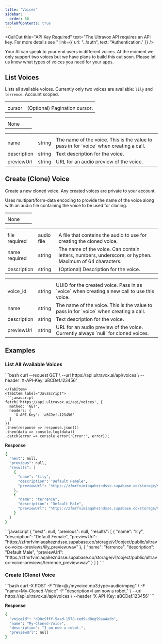 ```yaml
---
title: "Voices"
sidebar:
  order: 50
tableOfContents: true
---
```


<CallOut
  title="API Key Required"
  text="The Ultravox API requires an API key. For more details see "
  link={{ url: "../auth", text: "Authentication." }}
/>
<br />

Your AI can speak to your end users in different voices. At the moment we only support two voices but we have plans to build this out soon. Please let us know what types of voices you need for your apps.

## List Voices

<Badge text="GET /voices" variant="note" size="large" />

Lists all available voices. Currently only two voices are available: `lily` and `terrence`. Account scoped.

<Tabs>
  <TabItem label="Parameters">
    <table class="w-full">
      <tr class="w-full">
        <th class="w-1/12"></th>
        <th class="w-11/12"></th>
      </tr>
      <tr>
        <td class="font-mono">cursor</td>
        <td>(Optional) Pagination cursor.</td>
      </tr>
    </table>
  </TabItem>
  <TabItem label="Request Body">
    <table class="w-full">
      <tr class="w-full">
        <th class="w-1/12"></th>
        <th class="w-1/12"></th>
        <th class="w-10/12"></th>
      </tr>
      <tr>
        <td class="font-mono">None</td>
        <td></td>
        <td></td>
      </tr>
    </table>
  </TabItem>
  <TabItem label="Response">
    <table>
      <tr>
        <th class="w-1/12"></th>
        <th class="w-1/12"></th>
        <th class="w-10/12"></th>
      </tr>
      <tr>
        <td class="font-mono">name</td>
        <td>string</td>
        <td>The name of the voice. This is the value to pass in for `voice` when creating a call. </td>
      </tr>
      <tr>
        <td class="font-mono">description</td>
        <td>string</td>
        <td>Text description for the voice.</td>
      </tr>
      <tr>
        <td class="font-mono">previewUrl</td>
        <td>string</td>
        <td>URL for an audio preview of the voice.</td>
      </tr>
    </table>
  </TabItem>
</Tabs>

## Create (Clone) Voice

<Badge text="POST /voices" variant="success" size="large" />

Create a new cloned voice. Any created voices are private to your account.

Uses multipart/form-data encoding to provide the name of the voice along with an audio file containing the voice to be used for cloning.

<Tabs>
  <TabItem label="Parameters">
    <table class="w-full">
      <tr class="w-full">
        <th class="w-1/12"></th>
        <th class="w-1/12"></th>
        <th class="w-10/12"></th>
      </tr>
      <tr>
        <td class="font-mono">None</td>
        <td></td>
        <td></td>
      </tr>
    </table>
  </TabItem>
  <TabItem label="Request Body">
    <table class="w-full">
      <tr class="w-full">
        <th class="w-1/12"></th>
        <th class="w-1/12"></th>
        <th class="w-10/12"></th>
      </tr>
      <tr>
        <td class="font-mono">file<br /> <span class="text-sm text-red-500">required</span></td>
        <td>audio file</td>
        <td>A file that contains the audio to use for creating the cloned voice.</td>
      </tr>
      <tr>
        <td class="font-mono">name<br /> <span class="text-sm text-red-500">required</span></td>
        <td>string</td>
        <td>The name of the voice. Can contain letters, numbers, underscore, or hyphen. Maximum of 64 characters.</td>
      </tr>
      <tr>
        <td class="font-mono">description</td>
        <td>string</td>
        <td>(Optional) Description for the voice.</td>
      </tr>
    </table>
  </TabItem>
  <TabItem label="Response">
    <table>
      <tr>
        <th class="w-1/12"></th>
        <th class="w-1/12"></th>
        <th class="w-10/12"></th>
      </tr>
      <tr>
        <td class="font-mono">voice_id</td>
        <td>string</td>
        <td>UUID for the created voice. Pass in as `voice` when creating a new call to use this voice.</td>
      </tr>
      <tr>
        <td class="font-mono">name</td>
        <td>string</td>
        <td>The name of the voice. This is the value to pass in for `voice` when creating a call. </td>
      </tr>
      <tr>
        <td class="font-mono">description</td>
        <td>string</td>
        <td>Text description for the voice.</td>
      </tr>
      <tr>
        <td class="font-mono">previewUrl</td>
        <td>string</td>
        <td>URL for an audio preview of the voice. Currently always `null` for cloned voices.</td>
      </tr>
    </table>
  </TabItem>
</Tabs>

## Examples
### List All Available Voices
<Tabs syncKey="example-language">
  <TabItem label="cURL">
  ```bash
  curl --request GET \
  --url https://api.ultravox.ai/api/voices \
  --header 'X-API-Key: aBCDef.123456'
  
  ```
  </TabItem>
  <TabItem label="JavaScript">
  ```javascript
  fetch('https://api.ultravox.ai/api/voices', {
    method: 'GET',
    headers: {
      'X-API-Key': 'aBCDef.123456'
    }
  })
  .then(response => response.json())
  .then(data => console.log(data))
  .catch(error => console.error('Error:', error));
  ```
  </TabItem>
</Tabs>

**Response**
<Tabs syncKey="example-language">
  <TabItem label="cURL">
  ```bash
  {
    "next": null,
    "previous": null,
    "results": [
      {
        "name": "lily",
        "description": "Default Female",
        "previewUrl": "https://zfmrfvimiaqahezndsse.supabase.co/storage/v1/object/public/ultravox-voice-previews/lily_preview.wav"
      },
      {
        "name": "terrence",
        "description": "Default Male",
        "previewUrl": "https://zfmrfvimiaqahezndsse.supabase.co/storage/v1/object/public/ultravox-voice-previews/terrence_preview.wav"
      }
    ]
  }
  ```
  </TabItem>
  <TabItem label="JavaScript">
  ```javascript
  {
    "next": null,
    "previous": null,
    "results": [
      {
        "name": "lily",
        "description": "Default Female",
        "previewUrl": "https://zfmrfvimiaqahezndsse.supabase.co/storage/v1/object/public/ultravox-voice-previews/lily_preview.wav"
      },
      {
        "name": "terrence",
        "description": "Default Male",
        "previewUrl": "https://zfmrfvimiaqahezndsse.supabase.co/storage/v1/object/public/ultravox-voice-previews/terrence_preview.wav"
      }
    ]
  }
  ```
  </TabItem>
</Tabs>

### Create (Clone) Voice
<Tabs syncKey="example-language">
  <TabItem label="cURL">
  ```bash
  curl -X POST -F "file=@./myvoice.mp3;type=audio/mpeg" \
  -F "name=My-Cloned-Voice" -F "description=I am now a robot." \
  --url https://api.ultravox.ai/api/voices \
  --header 'X-API-Key: aBCDef.123456'
  ```
  </TabItem>
</Tabs>

**Response**
<Tabs syncKey="example-language">
  <TabItem label="cURL">
  ```bash
  {
    "voiceId": "d90c9fff-5aad-1578-ced9-d8eg99aa4a0b",
    "name": "My-Cloned-Voice",
    "description": "I am now a robot.",
    "previewUrl": null
  }
  ```
  </TabItem>
</Tabs>